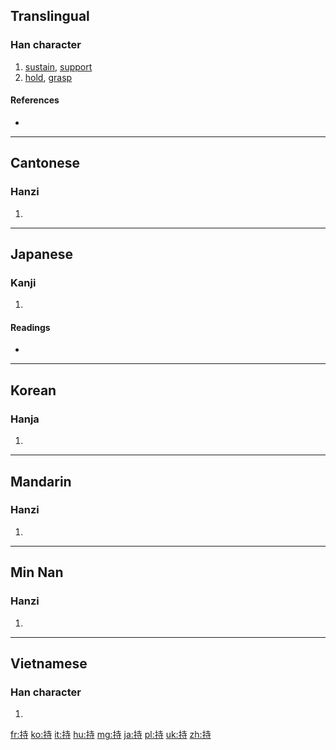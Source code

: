==Translingual==
{{stroke order|strokes=9}}

===Han character===
{{Han char|rn=64|rad=手|as=06|sn=9|four=5404<sub>1</sub>|canj=手土木戈 (QGDI)|ids=⿰[[扌]][[寺]]}}

# [[sustain]], [[support]]
# [[hold]], [[grasp]]

====References====
* {{Han ref|kx=0429.050|dkj=12019|dj=0778.020|hdz=31866.020|uh=6301|ud=25345|bh=ABF9|bd=44025}}

----

==Cantonese==

===Hanzi===
{{yue-hanzi|jyut=|y=chi4}}

# {{defn|lang=yue|sort=手06}}

----

==Japanese==

===Kanji===
{{ja-kanji|grade=3|rs=手06}}

# {{defn|lang=ja|sort=手06}}

====Readings====
* {{ja-readings|on=[[じ]] (ji), [[ち]] (chi)|kun=[[もつ]] (motsu), [[もち]] (mochi)}}

----

==Korean==

===Hanja===
{{ko-hanja|hangeul=지|eumhun=|rv=ji|mr=chi|y=ci}}

# {{defn|lang=ko|sort=手06}}

----

==Mandarin==

===Hanzi===
{{cmn-hanzi|pin=[[chí]] ([[chi2]])|wg=ch'ih<sup>2</sup>}}

# {{defn|lang=cmn|sort=手06}}

----
==Min Nan==

===Hanzi===
{{nan-hanzi|poj=tî, chhî}}

# {{defn|lang=nan}}

----

==Vietnamese==

===Han character===
{{vi-hantu|[[trì]], [[chày]], [[chiì]], [[ghiì]], [[giầy]], [[trầy]], [[chì]], [[ghì]], [[nghỉ]], [[trờ]]|rs=手06}}

# {{defn|lang=vi|sort=手06}}

[[fr:持]]
[[ko:持]]
[[it:持]]
[[hu:持]]
[[mg:持]]
[[ja:持]]
[[pl:持]]
[[uk:持]]
[[zh:持]]